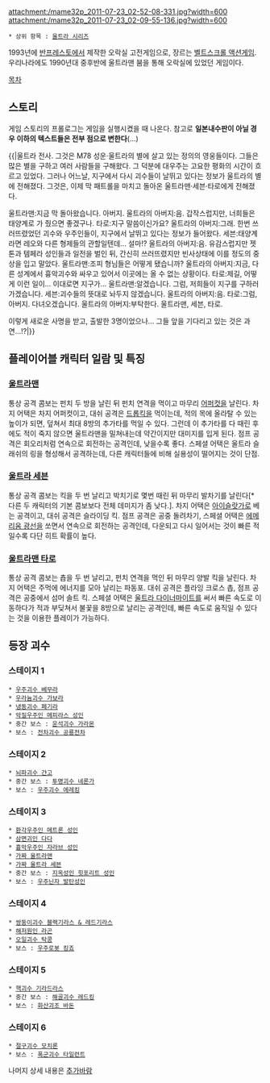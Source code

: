 attachment:/mame32p_2011-07-23_02-52-08-331.jpg?width=600
attachment:/mame32p_2011-07-23_02-09-55-136.jpg?width=600

 * 상위 항목 : [[울트라 시리즈]]

1993년에 [[반프레스토]]에서 제작한 오락실 고전게임으로, 장르는 [[벨트스크롤 액션게임]].
우리나라에도 1990년대 중후반에 울트라맨 붐을 통해 오락실에 있었던 게임이다.

[[목차]]
== 스토리 ==
게임 스토리의 프롤로그는 게임을 실행시켰을 때 나온다. 참고로 '''일본내수판이 아닐 경우 이하의 텍스트들은 전부 점으로 변한다'''(…)

{{|울트라 전사. 그것은 M78 성운·울트라의 별에 살고 있는 정의의 영웅들이다. 그들은 많은 별을 구하고 여러 사람들을 구해왔다. 그 덕분에 대우주는 고요한 평화의 시간이 흐르고 있었다. 그러나 어느날, 지구에서 다시 괴수들이 날뛰고 있다는 정보가 울트라의 별에 전해졌다. 그것은, 이제 막 패트롤을 마치고 돌아온 울트라맨·세븐·타로에게 전해졌다.

울트라맨:지금 막 돌아왔습니다. 아버지.
울트라의 아버지:음. 갑작스럽지만, 너희들은 태양계로 가 줬으면 좋겠구나.
타로:지구 말씀이신가요?
울트라의 아버지:그래. 한번 쓰러뜨렸었던 괴수와 우주인들이, 지구에서 날뛰고 있다는 정보가 들어왔다.
세븐:태양계라면 레오와 다른 형제들의 관할일텐데... 설마!?
울트라의 아버지:음. 유감스럽지만 젯톤과 템페라 성인들과 일전을 벌인 뒤, 간신히 쓰러뜨렸지만 빈사상태에 이를 정도의 중상을 입고 말았다.
울트라맨:조피 형님들은 어떻게 됐습니까?
울트라의 아버지:지금, 다른 성계에서 흉악괴수와 싸우고 있어서 이곳에는 올 수 없는 상황이다.
타로:제길, 어떻게 이런 일이... 이대로면 지구가...
울트라맨:알겠습니다. 그럼, 저희들이 지구를 구하러 가겠습니다.
세븐:괴수들의 뜻대로 놔두지 않겠습니다.
울트라의 아버지:음.
타로:그럼, 아버지. 다녀오겠습니다.
울트라의 아버지:부탁한다. 울트라맨, 세븐, 타로.

이렇게 새로운 사명을 받고, 출발한 3명이었으나... 그들 앞을 기다리고 있는 것은 과연...!?|}}

== 플레이어블 캐릭터 일람 및 특징 ==

=== [[울트라맨]] ===
통상 공격 콤보는 펀치 두 방을 날린 뒤 펀치 연격을 먹이고 마무리 [[어퍼컷]]을 날린다. 차지 어택은 차지 어퍼컷이고, 대쉬 공격은 [[드롭킥]]을 먹이는데, 적의 목에 올라탈 수 있는 높이가 되면, 덮쳐서 최대 8방의 추가타를 먹일 수 있다. 그런데 이 추가타를 다 때린 후에도 적이 죽지 않으면 울트라맨을 밀쳐내는데 약간이지만 대미지를 입게 된다. 점프 공격은 회오리처럼 연속으로 회전하는 공격인데, 낮을수록 좋다. 스페셜 어택은 울트라 슬래쉬의 링을 형성해서 공격하는데, 다른 캐릭터들에 비해 실용성이 떨어지는 것이 단점. 

=== [[울트라 세븐]] ===
통상 공격 콤보는 킥을 두 번 날리고 박치기로 몇번 때린 뒤 마무리 발차기를 날린다[* 다른 두 캐릭터의 기본 콤보보다 전체 데미지가 좀 낮다.]. 차지 어택은 [[아이슬랏가]]로 베는 공격이고, 대쉬 공격은 슬라이딩 킥. 점프 공격은 공중 돌려차기, 스페셜 어택은 [[에메리움 광선]]을 쏘면서 연속으로 회전하는 공격인데, 다운되고 다시 일어서는 것이 빠른 적일수록 다단 히트 확률이 높다.

=== [[울트라맨 타로]] === 
통상 공격 콤보는 춉을 두 번 날리고, 펀치 연격을 먹인 뒤 마무리 양발 킥을 날린다. 차지 어택은 주먹에 에너지를 모아 날리는 파동포. 대쉬 공격은 플라잉 크로스 촙, 점프 공격은 공중에서 섬머 솔트 킥. 스페셜 어택은 [[울트라 다이너마이트]]를 써서 빠른 속도로 이동하다가 적과 부딪쳐서 불꽃을 8방으로 날리는 공격인데, 빠른 속도로 움직일 수 있다는 것을 이용한 플레이가 가능하다.

== 등장 괴수 ==

=== 스테이지 1 ===
 * [[우주괴수 베무라]]
 * [[우라늄괴수 가보라]]
 * [[냉동괴수 페기라]]
 * [[악질우주인 메피라스 성인]]
 * 중간 보스 : [[운석괴수 가라몬]]
 * 보스 : [[전차괴수 공룡전차]]

=== 스테이지 2 === 
 * [[뇌파괴수 갼고]]
 * 중간 보스 : [[투명괴수 네론가]]
 * 보스 : [[우주괴수 에레킹]]

=== 스테이지 3 ===
 * [[환각우주인 메트론 성인]]
 * [[삼면괴인 다다]]
 * [[흉악우주인 자라브 성인]]
 * [[가짜 울트라맨]]
 * [[가짜 울트라 세븐]]
 * 중간 보스 : [[지옥성인 힛포리트 성인]]
 * 보스 : [[우주닌자 발탄성인]] 

=== 스테이지 4 ===
 * [[쌍둥이괴수 블랙기라스 & 레드기라스]]
 * [[해저원인 라곤]]
 * [[오일괴수 탁콩]]
 * 보스 : [[우주로봇 킹죠]]

=== 스테이지 5 ===
 * [[핵괴수 기라드라스]]
 * 중간 보스 : [[해골괴수 레드킹]]
 * 보스 : [[화산괴조 바돈]]

=== 스테이지 6 ===
 * [[절구괴수 모치론]]
 * 보스 : [[폭군괴수 타일런트]]

나머지 상세 내용은 [[추가바람]]
